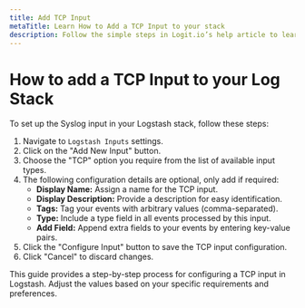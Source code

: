 ```yaml
---
title: Add TCP Input
metaTitle: Learn How to Add a TCP Input to your stack
description: Follow the simple steps in Logit.io’s help article to learn how to configure a Syslog TCP Input on your Logstash Instance
---
```


# How to add a TCP Input to your Log Stack

To set up the Syslog input in your Logstash stack, follow these steps:

1. Navigate to `Logstash Inputs` settings.
2. Click on the "Add New Input" button.
3. Choose the "TCP" option you require from the list of available input types.
4. The following configuration details are optional, only add if required:
   - **Display Name:** Assign a name for the TCP input.
   - **Display Description:** Provide a description for easy identification.
   - **Tags:** Tag your events with arbitrary values (comma-separated).
   - **Type:** Include a type field in all events processed by this input.
   - **Add Field:** Append extra fields to your events by entering key-value pairs.
5. Click the "Configure Input" button to save the TCP input configuration.
6. Click "Cancel" to discard changes.

This guide provides a step-by-step process for configuring a TCP input in Logstash. 
Adjust the values based on your specific requirements and preferences.